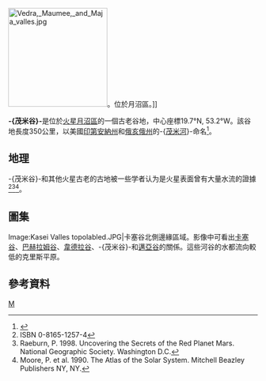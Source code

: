 {{DISPLAYTITLE:茂米谷}}
{{coord|19.7|N|53.2|W|globe:Mars_scale:100000|display=title|name=-{茂米谷}-（Maumee Vallis）}}
[[File:Vedra,_Maumee,_and_Maja_valles.jpg|200px]]。位於月沼區。]]

'''-{茂米谷}-'''是位於[[火星|火星]][[月沼區|月沼區]]的一個古老谷地，中心座標19.7°N, 53.2°W。該谷地長度350公里，以美國[[印第安納州|印第安納州]]和[[俄亥俄州|俄亥俄州]]的-{[[茂米河|茂米河]]}-命名<ref>{{Cite web |url=http://planetarynames.wr.usgs.gov/ |title=茂米谷的命名 |accessdate=2020-09-17 |archive-date=2018-12-25 |archive-url=https://web.archive.org/web/20181225170157/https://planetarynames.wr.usgs.gov/ |dead-url=no }}</ref>。

==地理==
-{茂米谷}-和其他火星古老的古地被一些学者认为是火星表面曾有大量水流的證據<ref>ISBN 0-8165-1257-4</ref><ref>Raeburn, P.  1998.  Uncovering the Secrets of the Red Planet Mars.  National Geographic Society.  Washington D.C.</ref><ref>Moore, P. et al.  1990.  The Atlas of the Solar System. Mitchell Beazley Publishers NY, NY.</ref>。  

==圖集==
<gallery>
Image:Kasei Valles topolabled.JPG|卡塞谷北側邊緣區域。影像中可看出[[卡塞谷|卡塞谷]]、[[巴赫拉姆谷|巴赫拉姆谷]]、[[韋德拉谷|韋德拉谷]]、-{茂米谷}-和[[邁亞谷|邁亞谷]]的關係。這些河谷的水都流向較低的克里斯平原。
</gallery>

==參考資料==
{{reflist}}

[[Category:火星峽谷|M]]